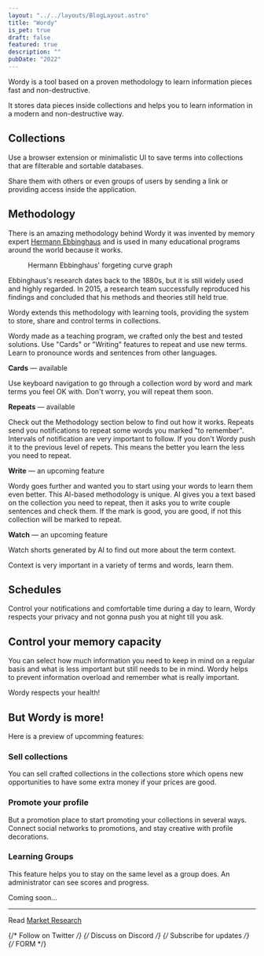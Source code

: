 ```yaml
---
layout: "../../layouts/BlogLayout.astro"
title: "Wordy"
is_pet: true
draft: false
featured: true
description: ""
pubDate: "2022"
---
```



Wordy is a tool based on a proven methodology to learn information pieces fast and non-destructive.

It stores data pieces inside collections and helps you to learn information in a modern and non-destructive way.

## Collections

Use a browser extension or minimalistic UI to save terms into collections that are filterable and sortable databases.

Share them with others or even groups of users by sending a link or providing access inside the application.

## Methodology

There is an amazing methodology behind Wordy it was invented by memory expert [Hermann Ebbinghaus](https://en.wikipedia.org/wiki/Hermann_Ebbinghaus) and is used in many educational programs around the world because it works.

<figure class="wide-content">
  <Picture
    src="https://res.cloudinary.com/alekspetrov/image/upload/v1666726876/website/wrody-image-1_otxcgb.png"
    alt="Hermann Ebbinghaus' forgeting curve graph"
    widths={[480, 860, 1080]}
    aspectRatio="7:5"
    class="schema"
  />
  <figcaption>Hermann Ebbinghaus' forgeting curve graph</figcaption>
</figure>

Ebbinghaus's research dates back to the 1880s, but it is still widely used and highly regarded. In 2015, a research team successfully reproduced his findings and concluded that his methods and theories still held true.

Wordy extends this methodology with learning tools, providing the system to store, share and control terms in collections.

Wordy made as a teaching program, we crafted only the best and tested solutions. Use "Cards" or "Writing" features to repeat and use new terms. Learn to pronounce words and sentences from other languages.

**Cards** — available

Use keyboard navigation to go through a collection word by word and mark terms you feel OK with. Don't worry, you will repeat them soon.

**Repeats** — available

Check out the Methodology section below to find out how it works. Repeats send you notifications to repeat some words you marked "to remember". Intervals of notification are very important to follow. If you don't Wordy push it to the previous level of repets. This means the better you learn the less you need to repeat.

**Write** — an upcoming feature

Wordy goes further and wanted you to start using your words to learn them even better. This AI-based methodology is unique. AI gives you a text based on the collection you need to repeat, then it asks you to write couple sentences and check them. If the mark is good, you are good, if not this collection will be marked to repeat.

**Watch** — an upcoming feature

Watch shorts generated by AI to find out more about the term context.

Context is very important in a variety of terms and words, learn them.

## Schedules

Control your notifications and comfortable time during a day to learn, Wordy respects your privacy and not gonna push you at night till you ask.

## Control your memory capacity

You can select how much information you need to keep in mind on a regular basis and what is less important but still needs to be in mind. Wordy helps to prevent information overload and remember what is really important.

Wordy respects your health!

## But Wordy is more!

Here is a preview of upcomming features:

### Sell collections

You can sell crafted collections in the collections store which opens new opportunities to have some extra money if your prices are good.

### Promote your profile

But a promotion place to start promoting your collections in several ways. Connect social networks to promotions, and stay creative with profile decorations.

### Learning Groups

This feature helps you to stay on the same level as a group does. An administrator can see scores and progress.

Coming soon...

---

Read [Market Research](/wordy-market-and-cost-research)

{/* Follow on Twitter */}
{/* Discuss on Discord */}
{/* Subscribe for updates */}
{/* FORM */}
